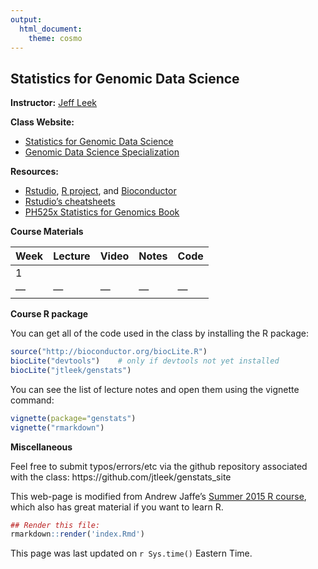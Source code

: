 ```yaml
---
output:
  html_document:
    theme: cosmo
---
```


## Statistics for Genomic Data Science

**Instructor:** [Jeff Leek](http://www.jtleek.com/)


**Class Website:**

* [Statistics for Genomic Data Science](https://www.coursera.org/course/genstats)
* [Genomic Data Science Specialization](https://www.coursera.org/specialization/genomics/41)


**Resources:**

* [Rstudio](http://www.rstudio.com/), [R project](http://www.r-project.org/), and [Bioconductor](http://bioconductor.org/)
* [Rstudio's cheatsheets](http://www.rstudio.com/resources/cheatsheets/) 
* [PH525x Statistics for Genomics Book](http://genomicsclass.github.io/book/)


**Course Materials**


| Week  | Lecture  |  Video | Notes | Code |
|---|---|---|---|---|
| 1 | | |  |  |
|---|---|---|---|---|


**Course R package**

You can get all of the code used in the class by installing the R package:

```r
source("http://bioconductor.org/biocLite.R")
biocLite("devtools")    # only if devtools not yet installed
biocLite("jtleek/genstats")
```

You can see the list of lecture notes and open them using the vignette command:

```r
vignette(package="genstats")
vignette("rmarkdown")
```


<!-- Add links to the rest of the material as we go



-->

**Miscellaneous**

Feel free to submit typos/errors/etc via the github repository associated with the class: 
https://github.com/jtleek/genstats_site

This web-page is modified from Andrew Jaffe's [Summer 2015 R course](http://www.aejaffe.com/summerR_2015/), which also has great material if you want to learn R. 

```r
## Render this file:
rmarkdown::render('index.Rmd')
```

This page was last updated on `r Sys.time()` Eastern Time.
